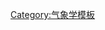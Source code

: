 {{Navbox
|name   = 各地官方氣象機構
|title  = 各地官方氣象機構
|bodyclass = hlist
|state = {{{state|autocollapse}}}
|group1 = 非洲
|list1  =
* [[莫桑比克国家气象局]]
* {{link-en|南非气象局|South African Weather Service}}	

|group2 = 亚洲
|list2  = 
* {{link-en|阿富汗气象局|Afghanistan Meteorological Authority}}
* [[孟加拉国气象部]]
* [[中国气象局]]
** [[香港天文台]]
**澳门[[地球物理暨气象局]]
* 中华民国[[交通部中央气象局]]
* [[印度气象局]]
* [[印度尼西亚气象、气候和地球物理局]]
* {{link-en|以色列气象局|Israel Meteorological Service}}
* 日本[[氣象廳 (日本)|氣象廳]]
* [[老挝自然资源与环境部气象水文厅]]
* [[马来西亚气象局]]
* [[菲律宾大气地球物理和天文服务管理局]]
* {{link-en|俄罗斯水文气象中心|Hydrometeorological Centre of Russia}}
* [[巴基斯坦气象部]]
* [[韓國氣象廳]]
* [[新加坡氣象局]]
* [[泰國氣象局]]
* [[土耳其國家氣象局]]
* [[土库曼斯坦科学院地震学及大气物理研究所]]
* 朝鮮民主主義人民共和國[[气象水文局]]
* 越南[[中央水文氣象預報中心]]

|group3 = 欧洲
|list3  = 
* {{link-en|奥地利气象与地球物理中央研究院|Central Institution for Meteorology and Geodynamics}}
* [[比利时皇家气象研究所]]
* {{link-en|捷克水文气象研究所|Czech Hydrometeorological Institute}}
* {{link-en|克罗地亚气象和水文局|Croatian Meteorological and Hydrological Service}}
* {{link-en|丹麦气象研究所|Danish Meteorological Institute}}
* [[爱沙尼亚气象局]]
* [[芬兰气象研究所]]
* [[法国气象局]]
* {{link-de|德国气象局|Deutscher Wetterdienst}} 
* {{link-en|希腊国家气象局|Hellenic National Meteorological Service}}
* {{link-en|冰岛气象局|Icelandic Meteorological Office}}
* {{link-ga|爱尔兰气象局|Met Éireann}} 
* {{link-it|意大利气象局|Servizio Meteorologico}}
* {{link-en|拉脱维亚环境、地质与气象中心|Latvian Environment, Geology and Meteorology Centre}}
* {{link-en|立陶宛水文气象局|Lithuanian Hydrometeorological Service}}
* {{link-en|黑山水文气象研究所|Hydrometeorological Institute of Montenegro}}
* {{link-en|皇家荷兰气象研究所|Royal Netherlands Meteorological Institute}}
* {{link-en|挪威气象研究所|Norwegian Meteorological Institute}}
* {{link-pt|葡萄牙海洋与大气研究所|Instituto Português do Mar e da Atmosfera}}
* {{link-ro|罗马尼亚国家气象局|Administrația Națională de Meteorologie}} 
* {{link-en|俄罗斯水文气象中心|Hydrometeorological Centre of Russia}}
* {{link-en|塞尔维亚共和国水文气象研究所|Republic Hydrometeorological Institute of Serbia}}
* {{link-en|斯洛文尼亚环境署|Slovenian Environment Agency}}
* [[西班牙国家气象局]] 
* {{link-en|瑞典气象和水文研究所|Swedish Meteorological and Hydrological Institute}}
* {{link-en|瑞士联邦气象和气候办公室|MeteoSwiss}}
* [[英國氣象局]]

|group4 = 北美洲
|list4  = 
* {{link-en|加勒比气象与水文研究所|Caribbean Institute for Meteorology and Hydrology}}
* {{link-en|加拿大气象局|Meteorological Service of Canada}}
* {{link-es|哥斯达黎加国家气象研究所|Instituto Meteorológico Nacional}} 
* {{link-es|危地马拉国家地震、火山、气象和水文研究所|Instituto Nacional de Sismología, Vulcanología, Meteorología e Hidrología}} 
* {{link-es|墨西哥国家气象服务局|Servicio Meteorológico Nacional (Mexico)}}
* [[美国国家气象局]]

|group5 = 大洋洲
|list5  = 
* [[澳大利亚气象局]]
* [[斐济气象局]]
* {{link-en|新西兰气象局|Meteorological Service of New Zealand}}
* {{link-en|汤加气象局|Tonga Meteorological Service}}
* {{link-en|图瓦卢气象局|Tuvalu Meteorological Service}}

|group6 = 南美洲
|list6  = 
* {{link-pt|巴西气象预报和气候研究中心|Centro de Previsão do Tempo e Estudos Climáticos}} 
* {{link-en|哥伦比亚水文、气象与环境研究所|Institute of Hydrology, Meteorology and Environmental Studies (Colombia)}}
* {{link-es|厄瓜多尔国家气象与水文研究所|Instituto Nacional de Meteorología e Hidrología (Ecuador)}}

|below = 
* 大洲性：[[欧洲中期天气预报中心]]
* 全球性：[[世界气象组织]]

}}<noinclude>
{{Collapsible option}}
[[Category:气象学模板]]
</noinclude>